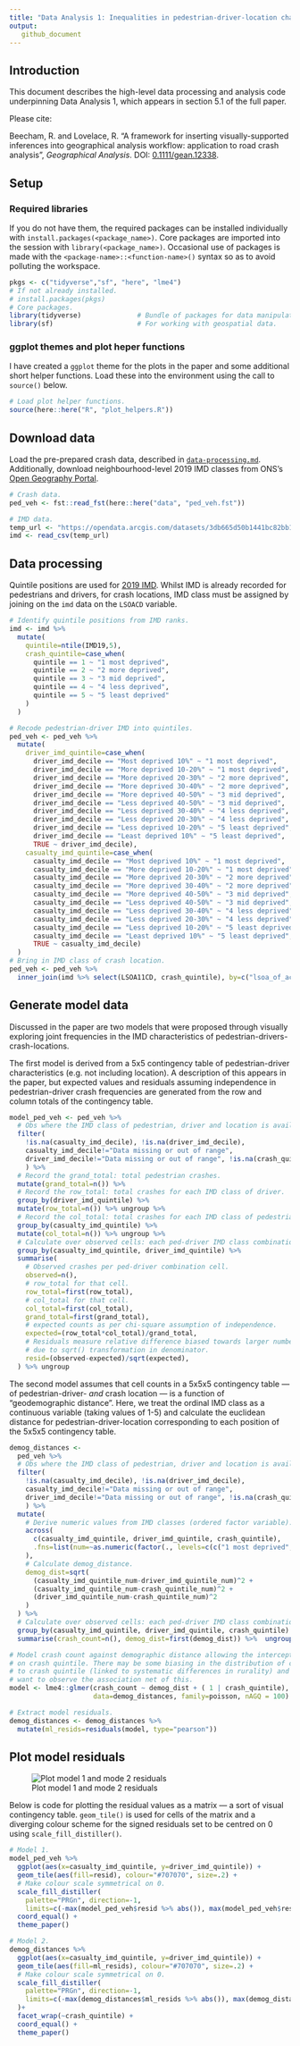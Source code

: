 ```yaml
---
title: "Data Analysis 1: Inequalities in pedestrian-driver-location characteristics"
output:
   github_document
---
```


## Introduction

This document describes the high-level data processing and analysis code underpinning Data Analysis 1, which appears in section 5.1 of the full paper.

Please cite:

Beecham, R. and Lovelace, R. "A framework for inserting
visually-supported inferences into geographical analysis workflow:
application to road crash analysis", *Geographical Analysis*. DOI: [0.1111/gean.12338](https://doi.org/10.1111/gean.12338).


## Setup

### Required libraries

If you do not have them, the required packages can be installed individually with `install.packages(<package_name>)`. Core packages are imported into the session with `library(<package_name>)`. Occasional use of packages is made with the `<package-name>::<function-name>()` syntax so as to avoid polluting the workspace.


```r
pkgs <- c("tidyverse","sf", "here", "lme4")
# If not already installed.
# install.packages(pkgs)
# Core packages.
library(tidyverse)              # Bundle of packages for data manipulation.
library(sf)                     # For working with geospatial data.
```


### ggplot themes and plot heper functions

I have created a `ggplot` theme for the plots in the paper and some additional short helper functions. Load these into the environment using the call to `source()` below.

```r
# Load plot helper functions.
source(here::here("R", "plot_helpers.R"))
```

## Download data

Load the pre-prepared crash data, described in [`data-processing.md`](data-processing.md). Additionally, download neighbourhood-level 2019 IMD classes from ONS's [Open Geography Portal](https://geoportal.statistics.gov.uk/).


```r
# Crash data.
ped_veh <- fst::read_fst(here::here("data", "ped_veh.fst"))

# IMD data.
temp_url <- "https://opendata.arcgis.com/datasets/3db665d50b1441bc82bb1fee74ccc95a_0.csv"
imd <- read_csv(temp_url)
```


## Data processing

Quintile positions are used for [2019 IMD](https://www.gov.uk/government/statistics/english-indices-of-deprivation-2019). Whilst IMD is already recorded for pedestrians and drivers, for crash locations, IMD class must be assigned by joining on the `imd` data on the `LSOACD` variable.

```r
# Identify quintile positions from IMD ranks.
imd <- imd %>%
  mutate(
    quintile=ntile(IMD19,5),
    crash_quintile=case_when(
      quintile == 1 ~ "1 most deprived",
      quintile == 2 ~ "2 more deprived",
      quintile == 3 ~ "3 mid deprived",
      quintile == 4 ~ "4 less deprived",
      quintile == 5 ~ "5 least deprived"
    )
  )

# Recode pedestrian-driver IMD into quintiles.
ped_veh <- ped_veh %>%
  mutate(
    driver_imd_quintile=case_when(
      driver_imd_decile == "Most deprived 10%" ~ "1 most deprived",
      driver_imd_decile == "More deprived 10-20%" ~ "1 most deprived",
      driver_imd_decile == "More deprived 20-30%" ~ "2 more deprived",
      driver_imd_decile == "More deprived 30-40%" ~ "2 more deprived",
      driver_imd_decile == "More deprived 40-50%" ~ "3 mid deprived",
      driver_imd_decile == "Less deprived 40-50%" ~ "3 mid deprived",
      driver_imd_decile == "Less deprived 30-40%" ~ "4 less deprived",
      driver_imd_decile == "Less deprived 20-30%" ~ "4 less deprived",
      driver_imd_decile == "Less deprived 10-20%" ~ "5 least deprived",
      driver_imd_decile == "Least deprived 10%" ~ "5 least deprived",
      TRUE ~ driver_imd_decile),
    casualty_imd_quintile=case_when(
      casualty_imd_decile == "Most deprived 10%" ~ "1 most deprived",
      casualty_imd_decile == "More deprived 10-20%" ~ "1 most deprived",
      casualty_imd_decile == "More deprived 20-30%" ~ "2 more deprived",
      casualty_imd_decile == "More deprived 30-40%" ~ "2 more deprived",
      casualty_imd_decile == "More deprived 40-50%" ~ "3 mid deprived",
      casualty_imd_decile == "Less deprived 40-50%" ~ "3 mid deprived",
      casualty_imd_decile == "Less deprived 30-40%" ~ "4 less deprived",
      casualty_imd_decile == "Less deprived 20-30%" ~ "4 less deprived",
      casualty_imd_decile == "Less deprived 10-20%" ~ "5 least deprived",
      casualty_imd_decile == "Least deprived 10%" ~ "5 least deprived",
      TRUE ~ casualty_imd_decile)
  )
# Bring in IMD class of crash location.
ped_veh <- ped_veh %>%
  inner_join(imd %>% select(LSOA11CD, crash_quintile), by=c("lsoa_of_accident_location"="LSOA11CD"))
```

## Generate model data

Discussed in the paper are two models that were proposed through visually exploring joint frequencies in the IMD characteristics of pedestrian-drivers-crash-locations.

The first model is derived from a 5x5 contingency table of pedestrian-driver characteristics (e.g. not including location). A description of this appears in the paper, but expected values and residuals assuming independence in pedestrian-driver crash frequencies are generated from the row and column totals of the contingency table.
```r
model_ped_veh <- ped_veh %>%
  # Obs where the IMD class of pedestrian, driver and location is available.
  filter(
    !is.na(casualty_imd_decile), !is.na(driver_imd_decile),
    casualty_imd_decile!="Data missing or out of range",
    driver_imd_decile!="Data missing or out of range", !is.na(crash_quintile)
    ) %>%
  # Record the grand_total: total pedestrian crashes.
  mutate(grand_total=n()) %>%
  # Record the row_total: total crashes for each IMD class of driver.
  group_by(driver_imd_quintile) %>%
  mutate(row_total=n()) %>% ungroup %>%
  # Record the col_total: total crashes for each IMD class of pedestrian.
  group_by(casualty_imd_quintile) %>%
  mutate(col_total=n()) %>% ungroup %>%
  # Calculate over observed cells: each ped-driver IMD class combination.
  group_by(casualty_imd_quintile, driver_imd_quintile) %>%
  summarise(
    # Observed crashes per ped-driver combination cell.
    observed=n(),
    # row_total for that cell.
    row_total=first(row_total),
    # col_total for that cell.
    col_total=first(col_total),
    grand_total=first(grand_total),
    # expected counts as per chi-square assumption of independence.
    expected=(row_total*col_total)/grand_total,
    # Residuals measure relative difference biased towards larger numbers
    # due to sqrt() transformation in denominator.
    resid=(observed-expected)/sqrt(expected),
  ) %>% ungroup
```

The second model assumes that cell counts in a 5x5x5 contingency table --- of pedestrian-driver- *and* crash location --- is a function of "geodemographic distance". Here, we treat the ordinal IMD class as a continuous variable (taking values of 1-5) and calculate the euclidean distance for pedestrian-driver-location corresponding to each position of the 5x5x5 contingency table.

```r
demog_distances <-
  ped_veh %>%
  # Obs where the IMD class of pedestrian, driver and location is available.
  filter(
    !is.na(casualty_imd_decile), !is.na(driver_imd_decile),
    casualty_imd_decile!="Data missing or out of range",
    driver_imd_decile!="Data missing or out of range", !is.na(crash_quintile)
    ) %>%
  mutate(
    # Derive numeric values from IMD classes (ordered factor variable).
    across(
      c(casualty_imd_quintile, driver_imd_quintile, crash_quintile),
      .fns=list(num=~as.numeric(factor(., levels=c(c("1 most deprived", "2 more deprived", "3 mid deprived", "4 less deprived", "5 least deprived")))))
    ),
    # Calculate demog_distance.
    demog_dist=sqrt(
      (casualty_imd_quintile_num-driver_imd_quintile_num)^2 +
      (casualty_imd_quintile_num-crash_quintile_num)^2 +
      (driver_imd_quintile_num-crash_quintile_num)^2
    )
  ) %>%
  # Calculate over observed cells: each ped-driver IMD class combination.
  group_by(casualty_imd_quintile, driver_imd_quintile, crash_quintile) %>%
  summarise(crash_count=n(), demog_dist=first(demog_dist)) %>%  ungroup()

# Model crash count against demographic distance allowing the intercept to vary
# on crash quintile. There may be some biasing in the distribution of counts due
# to crash quintile (linked to systematic differences in rurality) and so we
# want to observe the association net of this.
model <- lme4::glmer(crash_count ~ demog_dist + ( 1 | crash_quintile),
                     data=demog_distances, family=poisson, nAGQ = 100)

# Extract model residuals.
demog_distances <- demog_distances %>%
  mutate(ml_resids=residuals(model, type="pearson"))
```

## Plot model residuals

![Plot model 1 and mode 2 residuals](./img/demogs-models.svg)

Below is code for plotting the residual values as a matrix --- a sort of visual contingency table. `geom_tile()` is used for cells of the matrix and a diverging colour scheme for the signed residuals set to be centred on 0 using `scale_fill_distiller()`.

```r
# Model 1.
model_ped_veh %>%
  ggplot(aes(x=casualty_imd_quintile, y=driver_imd_quintile)) +
  geom_tile(aes(fill=resid), colour="#707070", size=.2) +
  # Make colour scale symmetrical on 0.
  scale_fill_distiller(
    palette="PRGn", direction=-1,
    limits=c(-max(model_ped_veh$resid %>% abs()), max(model_ped_veh$resid %>% abs()))) +
  coord_equal() +
  theme_paper()

# Model 2.
demog_distances %>%
  ggplot(aes(x=casualty_imd_quintile, y=driver_imd_quintile)) +
  geom_tile(aes(fill=ml_resids), colour="#707070", size=.2) +
  # Make colour scale symmetrical on 0.
  scale_fill_distiller(
    palette="PRGn", direction=-1,
    limits=c(-max(demog_distances$ml_resids %>% abs()), max(demog_distances$ml_resids) %>% abs())
  )+
  facet_wrap(~crash_quintile) +
  coord_equal() +
  theme_paper()
```

